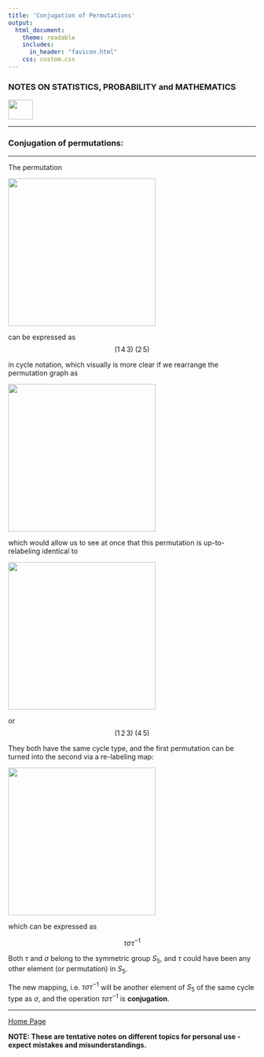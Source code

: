 ```yaml
---
title: 'Conjugation of Permutations'
output: 
  html_document:
    theme: readable
    includes:
      in_header: "favicon.html" 
    css: custom.css
---
```


### **NOTES ON STATISTICS, PROBABILITY and MATHEMATICS**

<a href="http://rinterested.github.io/statistics/index.html">
<img HEIGHT="40" WIDTH="50" src="logo.PNG"></a>

---

### Conjugation of permutations:

---

The permutation

<img height = 300  src = "https://user-images.githubusercontent.com/9312897/195470631-c2e1a9fb-19dc-4163-b634-8ee36d6d3a7c.png">

can be expressed as $$(1 \, 4 \, 3)\;(2 \, 5)$$

in cycle notation, which visually is more clear if we rearrange the permutation graph as

<img height = 300  src = "https://user-images.githubusercontent.com/9312897/195472149-e20547cd-86da-4045-9569-725625df86f7.png">

which would allow us to see at once that this permutation is up-to-relabeling identical to

<img height = 300  src = "https://user-images.githubusercontent.com/9312897/195472584-b9ef42e5-b29b-4c5d-958c-c2ac1afba0b7.png">

or $$(1 \, 2 \, 3)\;(4 \, 5)$$

They both have the same cycle type, and the first permutation can be turned into the second via a re-labeling map:

<img height = 300  src = "https://user-images.githubusercontent.com/9312897/195475088-154724e8-1115-4cdc-a5d0-ad799d9ade9a.png">

which can be expressed as

$$\tau \sigma \tau^{-1}$$

Both $\tau$ and $\sigma$ belong to the symmetric group $S_5,$ and $\tau$ could have been any other element (or permutation) in $S_5.$

The new mapping, i.e. $\tau \sigma \tau^{-1}$ will be another element of $S_5$ of the same cycle type as $\sigma,$ and the operation $\tau \sigma \tau^{-1}$ is **conjugation**.


---
<a href="http://rinterested.github.io/statistics/index.html">Home Page</a>

**NOTE: These are tentative notes on different topics for personal use - expect mistakes and misunderstandings.**
